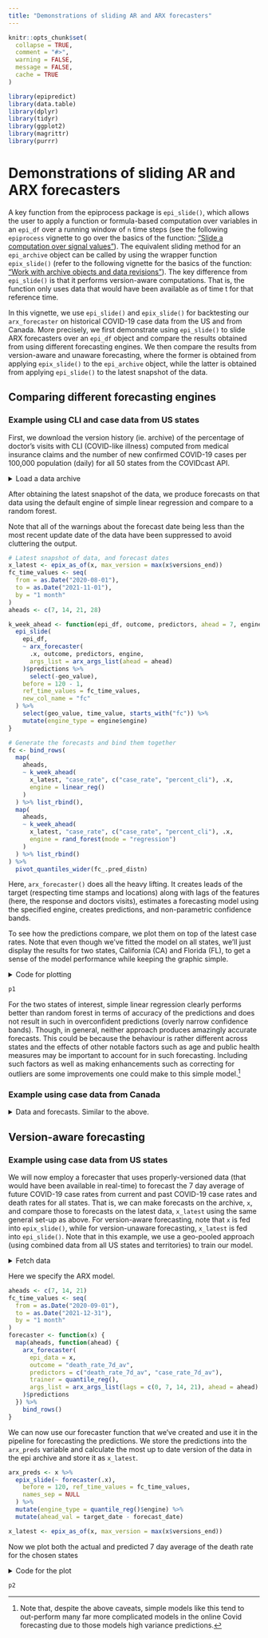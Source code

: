 ```yaml
---
title: "Demonstrations of sliding AR and ARX forecasters"
---
```


```r
knitr::opts_chunk$set(
  collapse = TRUE,
  comment = "#>",
  warning = FALSE,
  message = FALSE,
  cache = TRUE
)
```

```r
library(epipredict)
library(data.table)
library(dplyr)
library(tidyr)
library(ggplot2)
library(magrittr)
library(purrr)
```

# Demonstrations of sliding AR and ARX forecasters

A key function from the epiprocess package is `epi_slide()`, which allows the
user to apply a function or formula-based computation over variables in an
`epi_df` over a running window of `n` time steps (see the following `epiprocess`
vignette to go over the basics of the function: ["Slide a computation over
signal values"](https://cmu-delphi.github.io/epiprocess/articles/slide.html)).
The equivalent sliding method for an `epi_archive` object can be called by using
the wrapper function `epix_slide()` (refer to the following vignette for the
basics of the function: ["Work with archive objects and data
revisions"](https://cmu-delphi.github.io/epiprocess/articles/archive.html)). The
key difference from `epi_slide()` is that it performs version-aware
computations. That is, the function only uses data that would have been
available as of time t for that reference time.

In this vignette, we use `epi_slide()` and `epix_slide()` for backtesting our
`arx_forecaster` on historical COVID-19 case data from the US and from Canada.
More precisely, we first demonstrate using `epi_slide()` to slide ARX
forecasters over an `epi_df` object and compare the results obtained from using
different forecasting engines. We then compare the results from version-aware
and unaware forecasting, where the former is obtained from applying
`epix_slide()` to the `epi_archive` object, while the latter is obtained from
applying `epi_slide()` to the latest snapshot of the data.

## Comparing different forecasting engines

### Example using CLI and case data from US states

First, we download the version history (ie. archive) of the percentage of
doctor's visits with CLI (COVID-like illness) computed from medical insurance
claims and the number of new confirmed COVID-19 cases per 100,000 population
(daily) for all 50 states from the COVIDcast API. 

<details>

<summary>Load a data archive</summary>

This dataset is processed as before, with the modification that we use `sync =
locf` in `epix_merge()` so that the last version of each observation can be
carried forward to extrapolate unavailable versions for the less up-to-date
input archive.

```r
theme_set(theme_bw())

x <- archive_cases_dv_subset_all_states
```

The data can also be constructed from data the Delphi API with the following code:

```r
library(epidatr)

dv_subset <- pub_covidcast(
  source = "doctor-visits",
  signals = "smoothed_adj_cli",
  time_type = "day",
  geo_type = "state",
  time_values = epirange(20200601, 20211201),
  geo_values = "*",
  issues = epirange(20200601, 20211201)
) %>%
  select(geo_value, time_value, version = issue, percent_cli = value) %>%
  # We're using compactify=FALSE here and below to avoid some testthat test
  # failures on tests that were based on a non-compactified version.
  as_epi_archive(compactify = FALSE)

case_rate_subset <- pub_covidcast(
  source = "jhu-csse",
  signals = "confirmed_7dav_incidence_prop",
  time_type = "day",
  geo_type = "state",
  time_values = epirange(20200601, 20211201),
  geo_values = "*",
  issues = epirange(20200601, 20211201)
) %>%
  select(geo_value, time_value, version = issue, case_rate_7d_av = value) %>%
  as_epi_archive(compactify = FALSE)

# Use `epiprocess::epix_merge` to avoid having to reimplement `sync`ing
# behavior. After merging, convert DT component back to tibble.
archive_cases_dv_subset_all_states_dt = epix_merge(
  dv_subset, case_rate_subset,
  sync = "locf",
  compactify = TRUE)
```

</details>

After obtaining the latest snapshot of the data, we produce forecasts on that
data using the default engine of simple linear regression and compare to a
random forest.

Note that all of the warnings about the forecast date being less than the most
recent update date of the data have been suppressed to avoid cluttering the
output.

```r
# Latest snapshot of data, and forecast dates
x_latest <- epix_as_of(x, max_version = max(x$versions_end))
fc_time_values <- seq(
  from = as.Date("2020-08-01"),
  to = as.Date("2021-11-01"),
  by = "1 month"
)
aheads <- c(7, 14, 21, 28)

k_week_ahead <- function(epi_df, outcome, predictors, ahead = 7, engine) {
  epi_slide(
    epi_df,
    ~ arx_forecaster(
      .x, outcome, predictors, engine,
      args_list = arx_args_list(ahead = ahead)
    )$predictions %>%
      select(-geo_value),
    before = 120 - 1,
    ref_time_values = fc_time_values,
    new_col_name = "fc"
  ) %>%
    select(geo_value, time_value, starts_with("fc")) %>%
    mutate(engine_type = engine$engine)
}
```

```r
# Generate the forecasts and bind them together
fc <- bind_rows(
  map(
    aheads,
    ~ k_week_ahead(
      x_latest, "case_rate", c("case_rate", "percent_cli"), .x,
      engine = linear_reg()
    )
  ) %>% list_rbind(),
  map(
    aheads,
    ~ k_week_ahead(
      x_latest, "case_rate", c("case_rate", "percent_cli"), .x,
      engine = rand_forest(mode = "regression")
    )
  ) %>% list_rbind()
) %>%
  pivot_quantiles_wider(fc_.pred_distn)
```

Here, `arx_forecaster()` does all the heavy lifting. It creates leads of the
target (respecting time stamps and locations) along with lags of the features
(here, the response and doctors visits), estimates a forecasting model using the
specified engine, creates predictions, and non-parametric confidence bands.

To see how the predictions compare, we plot them on top of the latest case
rates. Note that even though we've fitted the model on all states, we'll just
display the results for two states, California (CA) and Florida (FL), to get a
sense of the model performance while keeping the graphic simple.

<details>

<summary>Code for plotting</summary>
```r
fc_cafl <- fc %>% filter(geo_value %in% c("ca", "fl"))
x_latest_cafl <- x_latest %>% filter(geo_value %in% c("ca", "fl"))

p1 <- ggplot(fc_cafl, aes(fc_target_date, group = time_value, fill = engine_type)) +
  geom_line(
    data = x_latest_cafl, aes(x = time_value, y = case_rate),
    inherit.aes = FALSE, color = "gray50"
  ) +
  geom_ribbon(aes(ymin = `0.05`, ymax = `0.95`), alpha = 0.4) +
  geom_line(aes(y = fc_.pred)) +
  geom_point(aes(y = fc_.pred), size = 0.5) +
  geom_vline(aes(xintercept = time_value), linetype = 2, alpha = 0.5) +
  facet_grid(vars(geo_value), vars(engine_type), scales = "free") +
  scale_x_date(minor_breaks = "month", date_labels = "%b %y") +
  scale_fill_brewer(palette = "Set1") +
  labs(x = "Date", y = "Reported COVID-19 case rates") +
  theme(legend.position = "none")
```
</details>

```r
p1
```

For the two states of interest, simple linear regression clearly performs better
than random forest in terms of accuracy of the predictions and does not result
in such in overconfident predictions (overly narrow confidence bands). Though,
in general, neither approach produces amazingly accurate forecasts. This could
be because the behaviour is rather different across states and the effects of
other notable factors such as age and public health measures may be important to
account for in such forecasting. Including such factors as well as making
enhancements such as correcting for outliers are some improvements one could
make to this simple model.[^1]

[^1]: Note that, despite the above caveats, simple models like this tend to
out-perform many far more complicated models in the online Covid forecasting due
to those models high variance predictions.


### Example using case data from Canada

<details>

<summary>Data and forecasts. Similar to the above.</summary>

By leveraging the flexibility of `epiprocess`, we can apply the same techniques
to data from other sources. Since some collaborators are in British Columbia,
Canada, we'll do essentially the same thing for Canada as we did above.

The [COVID-19 Canada Open Data Working Group](https://opencovid.ca/) collects
daily time series data on COVID-19 cases, deaths, recoveries, testing and
vaccinations at the health region and province levels. Data are collected from
publicly available sources such as government datasets and news releases.
Unfortunately, there is no simple versioned source, so we have created our own
from the Github commit history.

First, we load versioned case rates at the provincial level. After converting
these to 7-day averages (due to highly variable provincial reporting
mismatches), we then convert the data to an `epi_archive` object, and extract
the latest version from it. Finally, we run the same forcasting exercise as for
the American data, but here we compare the forecasts produced from using simple
linear regression with those from using boosted regression trees.

```r
can <- can_prov_cases

can <- can %>%
  group_by(version, geo_value) %>%
  arrange(time_value) %>%
  mutate(cr_7dav = RcppRoll::roll_meanr(case_rate, n = 7L)) %>%
  as_epi_archive(compactify = TRUE)

can_latest <- epix_as_of(can, max_version = max(can$DT$version))

# Generate the forecasts, and bind them together
can_fc <- bind_rows(
  map(
    aheads,
    ~ k_week_ahead(can_latest, "cr_7dav", "cr_7dav", .x, linear_reg())
  ) %>% list_rbind(),
  map(
    aheads,
    ~ k_week_ahead(
      can_latest, "cr_7dav", "cr_7dav", .x,
      boost_tree(mode = "regression", trees = 20)
    )
  ) %>% list_rbind()
) %>%
  pivot_quantiles_wider(fc_.pred_distn)
```

The figures below shows the results for all of the provinces.

```r
ggplot(
  can_fc %>% filter(engine_type == "lm"),
  aes(x = fc_target_date, group = time_value)
) +
  coord_cartesian(xlim = lubridate::ymd(c("2020-12-01", NA))) +
  geom_line(
    data = can_latest, aes(x = time_value, y = cr_7dav),
    inherit.aes = FALSE, color = "gray50"
  ) +
  geom_ribbon(aes(ymin = `0.05`, ymax = `0.95`, fill = geo_value),
    alpha = 0.4
  ) +
  geom_line(aes(y = fc_.pred)) +
  geom_point(aes(y = fc_.pred), size = 0.5) +
  geom_vline(aes(xintercept = time_value), linetype = 2, alpha = 0.5) +
  facet_wrap(~geo_value, scales = "free_y", ncol = 3) +
  scale_x_date(minor_breaks = "month", date_labels = "%b %y") +
  labs(
    title = "Using simple linear regression", x = "Date",
    y = "Reported COVID-19 case rates"
  ) +
  theme(legend.position = "none")
```

```r
ggplot(
  can_fc %>% filter(engine_type == "xgboost"),
  aes(x = fc_target_date, group = time_value)
) +
  coord_cartesian(xlim = lubridate::ymd(c("2020-12-01", NA))) +
  geom_line(
    data = can_latest, aes(x = time_value, y = cr_7dav),
    inherit.aes = FALSE, color = "gray50"
  ) +
  geom_ribbon(aes(ymin = `0.05`, ymax = `0.95`, fill = geo_value),
    alpha = 0.4
  ) +
  geom_line(aes(y = fc_.pred)) +
  geom_point(aes(y = fc_.pred), size = 0.5) +
  geom_vline(aes(xintercept = time_value), linetype = 2, alpha = 0.5) +
  facet_wrap(~geo_value, scales = "free_y", ncol = 3) +
  scale_x_date(minor_breaks = "month", date_labels = "%b %y") +
  labs(
    title = "Using boosted regression trees", x = "Date",
    y = "Reported COVID-19 case rates"
  ) +
  theme(legend.position = "none")
```

Both approaches tend to produce quite volatile forecasts (point predictions)
and/or are overly confident (very narrow bands), particularly when boosted
regression trees are used. But as this is meant to be a simple demonstration of
sliding with different engines in `arx_forecaster`, we may devote another
vignette to work on improving the predictive modelling using the suite of tools
available in `{epipredict}`.

</details>

## Version-aware forecasting

### Example using case data from US states

We will now employ a forecaster that uses properly-versioned data (that would
have been available in real-time) to forecast the 7 day average of future
COVID-19 case rates from current and past COVID-19 case rates and death rates
for all states. That is, we can make forecasts on the archive, `x`, and compare
those to forecasts on the latest data, `x_latest` using the same general set-up
as above. For version-aware forecasting, note that `x` is fed into
`epix_slide()`, while for version-unaware forecasting, `x_latest` is fed into
`epi_slide()`. Note that in this example, we use a geo-pooled approach (using
combined data from all US states and territories) to train our model.

<details>

<summary>Fetch data</summary>
The data are included in this package (via the
[`epidatasets` package](https://cmu-delphi.github.io/epidatasets/)), 
and can be loaded with:

```r
x <- case_death_rate_archive
```

The data can also be constructed from data the Delphi API with the following code:

```r
library(epidatr)

states <- "*"

confirmed_incidence_prop <- pub_covidcast(
  source = "jhu-csse",
  signals = "confirmed_incidence_prop",
  time_type = "day",
  geo_type = "state",
  time_values = epirange(20200301, 20211231),
  geo_values = states,
  issues = epirange(20000101, 20211231)
) %>%
  select(geo_value, time_value, version = issue, case_rate = value) %>%
  arrange(geo_value, time_value) %>%
  as_epi_archive(compactify = FALSE)

deaths_incidence_prop <- pub_covidcast(
  source = "jhu-csse",
  signals = "deaths_incidence_prop",
  time_type = "day",
  geo_type = "state",
  time_values = epirange(20200301, 20211231),
  geo_values = states,
  issues = epirange(20000101, 20211231)
) %>%
  select(geo_value, time_value, version = issue, death_rate = value) %>%
  arrange(geo_value, time_value) %>%
  as_epi_archive(compactify = FALSE)


x <- epix_merge(confirmed_incidence_prop, deaths_incidence_prop,
  sync = "locf"
)

x <- x %>%
  epix_slide(
    before = 365000L, ref_time_values = fc_time_values,
    function(x, gk, rtv) {
      x %>%
        group_by(geo_value) %>%
        epi_slide_mean(case_rate, before = 6L) %>%
        rename(case_rate_7d_av = slide_value_case_rate) %>%
        epi_slide_mean(death_rate, before = 6L) %>%
        ungroup() %>%
        rename(death_rate_7d_av = slide_value_death_rate)
    }
  ) %>%
  rename(version = time_value) %>%
  rename(
    time_value = slide_value_time_value,
    geo_value = slide_value_geo_value,
    case_rate = slide_value_case_rate,
    death_rate = slide_value_death_rate,
    case_rate_7d_av = slide_value_case_rate_7d_av,
    death_rate_7d_av = slide_value_death_rate_7d_av
  ) %>%
  as_epi_archive(compactify = TRUE)
```
</details>

Here we specify the ARX model.

```r
aheads <- c(7, 14, 21)
fc_time_values <- seq(
  from = as.Date("2020-09-01"),
  to = as.Date("2021-12-31"),
  by = "1 month"
)
forecaster <- function(x) {
  map(aheads, function(ahead) {
    arx_forecaster(
      epi_data = x,
      outcome = "death_rate_7d_av",
      predictors = c("death_rate_7d_av", "case_rate_7d_av"),
      trainer = quantile_reg(),
      args_list = arx_args_list(lags = c(0, 7, 14, 21), ahead = ahead)
    )$predictions
  }) %>%
    bind_rows()
}
```

We can now use our forecaster function that we've created and use it in the
pipeline for forecasting the predictions. We store the predictions into the
`arx_preds` variable and calculate the most up to date version of the data in the
epi archive and store it as `x_latest`.

```r
arx_preds <- x %>%
  epix_slide(~ forecaster(.x),
    before = 120, ref_time_values = fc_time_values,
    names_sep = NULL
  ) %>%
  mutate(engine_type = quantile_reg()$engine) %>%
  mutate(ahead_val = target_date - forecast_date)

x_latest <- epix_as_of(x, max_version = max(x$versions_end))
```

Now we plot both the actual and predicted 7 day average of the death rate for
the chosen states

<details>

<summary>Code for the plot</summary>
```r
states_to_show <- c("ca", "ny", "mi", "az")
fc_states <- arx_preds %>%
  filter(geo_value %in% states_to_show) %>%
  pivot_quantiles_wider(.pred_distn)

x_latest_states <- x_latest %>% filter(geo_value %in% states_to_show)

p2 <- ggplot(fc_states, aes(target_date, group = time_value)) +
  geom_ribbon(aes(ymin = `0.05`, ymax = `0.95`, fill = geo_value), alpha = 0.4) +
  geom_line(
    data = x_latest_states, aes(x = time_value, y = death_rate_7d_av),
    inherit.aes = FALSE, color = "gray50"
  ) +
  geom_line(aes(y = .pred, color = geo_value)) +
  geom_point(aes(y = .pred, color = geo_value), size = 0.5) +
  geom_vline(aes(xintercept = time_value), linetype = 2, alpha = 0.5) +
  facet_wrap(~geo_value, scales = "free_y", ncol = 1L) +
  scale_x_date(minor_breaks = "month", date_labels = "%b %y") +
  scale_fill_brewer(palette = "Set1") +
  scale_color_brewer(palette = "Set1") +
  labs(x = "Date", y = "7 day average COVID-19 death rates") +
  theme(legend.position = "none")
```
</details>

```r
p2
```
